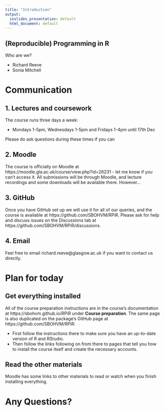 ```yaml
---
title: "Introduction"
output: 
  ioslides_presentation: default
  html_document: default
---
```


## (Reproducible) Programming in R

Who are we?

- Richard Reeve
- Sonia Mitchell

# Communication

## 1. Lectures and coursework

The course runs three days a week:

 - Mondays 1-5pm, Wednesdays 1-5pm and Fridays 1-4pm until 17th Dec

Please do ask questions during these times if you can

## 2. Moodle

The course is officially on Moodle at https://moodle.gla.ac.uk/course/view.php?id=26231 -
let me know if you can't access it. All submissions will be through Moodle,
and lecture recordings and some downloads will be available there. However...

## 3. GitHub

Once you have GitHub set up we will use it for all of our queries, and the
course is available at https://github.com/SBOHVM/RPiR. Please ask for help and
discuss issues on the Discussions tab at https://github.com/SBOHVM/RPiR/discussions.

## 4. Email

Feel free to email richard.reeve@glasgow.ac.uk if you want to contact us 
directly.

# Plan for today

## Get everything installed

All of the course preparation instructions are in the course's documentation at
https://sbohvm.github.io/RPiR under **Course preparation**. The same page is
also duplicated on the package's GitHub page at https://github.com/SBOHVM/RPiR:

- First follow the instructions there to make sure you have an up-to-date version
of R and RStudio.
- Then follow the links following on from there to pages that tell you how to
install the course itself and create the necessary accounts.

## Read the other materials

Moodle has some links to other materials to read or watch when you finish
installing everything.

# Any Questions?
